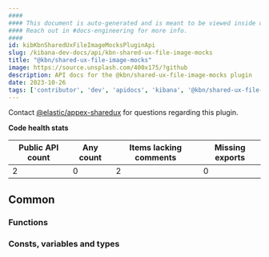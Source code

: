```yaml
---
####
#### This document is auto-generated and is meant to be viewed inside our experimental, new docs system.
#### Reach out in #docs-engineering for more info.
####
id: kibKbnSharedUxFileImageMocksPluginApi
slug: /kibana-dev-docs/api/kbn-shared-ux-file-image-mocks
title: "@kbn/shared-ux-file-image-mocks"
image: https://source.unsplash.com/400x175/?github
description: API docs for the @kbn/shared-ux-file-image-mocks plugin
date: 2023-10-26
tags: ['contributor', 'dev', 'apidocs', 'kibana', '@kbn/shared-ux-file-image-mocks']
---
```




Contact [@elastic/appex-sharedux](https://github.com/orgs/elastic/teams/appex-sharedux) for questions regarding this plugin.

**Code health stats**

| Public API count  | Any count | Items lacking comments | Missing exports |
|-------------------|-----------|------------------------|-----------------|
| 2 | 0 | 2 | 0 |

## Common

### Functions
<DocDefinitionList data={kbnSharedUxFileImageMocksObj.common.functions}/>

### Consts, variables and types
<DocDefinitionList data={kbnSharedUxFileImageMocksObj.common.misc}/>

